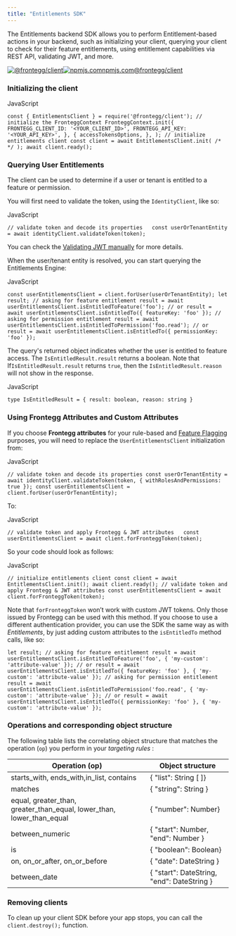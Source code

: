 ```yaml
---
title: "Entitlements SDK"
---
```


The Entitlements backend SDK allows you to perform Entitlement-based actions in your backend, such as initializing your client, querying your client to check for their feature entitlements, using entitlement capabilities via REST API, validating JWT, and more. 

[![@frontegg/client](/images/338e4905a2684ca96e08c7780fc68412.png)![npmjs.com](/images/da3ab40fb0861d15c83854c29f5f2962.png)npmjs.com@frontegg/client](https://www.npmjs.com/package/@frontegg/client?activeTab=readme)

### Initializing the client

JavaScript

`const {
    EntitlementsClient
} = require('@frontegg/client');
// initialize the FronteggContext
FronteggContext.init({
    FRONTEGG_CLIENT_ID: '<YOUR_CLIENT_ID>',
    FRONTEGG_API_KEY: '<YOUR_API_KEY>',
}, {
    accessTokensOptions,
}, );
// initialize entitlements client
const client = await EntitlementsClient.init( /* */ );
await client.ready();
`

### Querying User Entitlements

 The client can be used to determine if a user or tenant is entitled to a feature or permission.

 You will first need to validate the token, using the `IdentityClient`, like so:

JavaScript

`// validate token and decode its properties  
  const userOrTenantEntity = await identityClient.validateToken(token);
`

You can check the [Validating JWT manually](https://github.com/frontegg/nodejs-sdk/tree/FR-12366-entitlements-sdk#validating-jwt-manually) for more details.

 When the user/tenant entity is resolved, you can start querying the Entitlements Engine:

JavaScript

`const userEntitlementsClient = client.forUser(userOrTenantEntity);
let result;
// asking for feature entitlement
result = await userEntitlementsClient.isEntitledToFeature('foo');
// or
result = await userEntitlementsClient.isEntitledTo({
    featureKey: 'foo'
});
// asking for permission entitlement
result = await userEntitlementsClient.isEntitledToPermission('foo.read');
// or
result = await userEntitlementsClient.isEntitledTo({
    permissionKey: 'foo'
});
`

The query's returned object indicates whether the user is entitled to feature access. The `IsEntitledResult.result` returns a boolean. Note that If`IsEntitledResult.result` returns `true`, then the `IsEntitledResult.reason` will not show in the response. 

JavaScript

`type IsEntitledResult = {
    result: boolean,
    reason: string
}
`

### Using Frontegg Attributes and Custom Attributes

If you choose **Frontegg attributes** for your rule-based and [Feature Flagging](/docs/feature-flags) purposes, you will need to replace the `UserEntitlementsClient` initialization from:

JavaScript

`// validate token and decode its properties
const userOrTenantEntity = await identityClient.validateToken(token, {
    withRolesAndPermissions: true
});
const userEntitlementsClient = client.forUser(userOrTenantEntity);
`

To:

JavaScript

`// validate token and apply Frontegg & JWT attributes  
const userEntitlementsClient = await client.forFronteggToken(token);
`

 So your code should look as follows: 

JavaScript

`// initialize entitlements client
const client = await EntitlementsClient.init();
await client.ready();
// validate token and apply Frontegg & JWT attributes
const userEntitlementsClient = await client.forFronteggToken(token);
`

 Note that `forFronteggToken` won’t work with custom JWT tokens. Only those issued by Frontegg can be used with this method. If you choose to use a different authentication provider, you can use the SDK the same way as with _Entitlements_, by just adding custom attributes to the `isEntitledTo` method calls, like so:

`let result;
// asking for feature entitlement
result = await userEntitlementsClient.isEntitledToFeature('foo', {
    'my-custom': 'attribute-value'
});
// or
result = await userEntitlementsClient.isEntitledTo({
    featureKey: 'foo'
}, {
    'my-custom': 'attribute-value'
});
// asking for permission entitlement
result = await userEntitlementsClient.isEntitledToPermission('foo.read', {
    'my-custom': 'attribute-value'
});
// or
result = await userEntitlementsClient.isEntitledTo({
    permissionKey: 'foo'
}, {
    'my-custom': 'attribute-value'
});
`

### Operations and corresponding object structure

The following table lists the correlating object structure that matches the operation (`op`) you perform in your _targeting rules_ : 

| Operation (op)                                                              | Object structure                           |
| --------------------------------------------------------------------------- | ------------------------------------------ |
| starts\_with, ends\_with,in\_list, contains                                 | { "list": String \[ \]}                    |
| matches                                                                     | { "string": String }                       |
| equal, greater\_than, greater\_than\_equal, lower\_than, lower\_than\_equal | { "number": Number}                        |
| between\_numeric                                                            | { "start": Number, "end": Number }         |
| is                                                                          | { "boolean": Boolean}                      |
| on, on\_or\_after, on\_or\_before                                           | { "date": DateString }                     |
| between\_date                                                               | { "start": DateString, "end": DateString } |

### Removing clients

 To clean up your client SDK before your app stops, you can call the `client.destroy();` function.